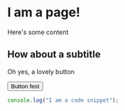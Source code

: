 
# I am a page!

Here's some content

## How about a subtitle

Oh yes, a lovely button

<Button variant="cta">Button fest</Button>

```js
console.log("I am a code snippet");
```
